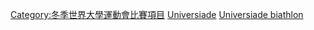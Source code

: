 [[Category:冬季世界大學運動會比賽項目|Category:冬季世界大學運動會比賽項目]]
[[Category:冬季兩項賽事|Universiade]]
[[Category:綜合運動會滑雪比賽|Universiade biathlon]]